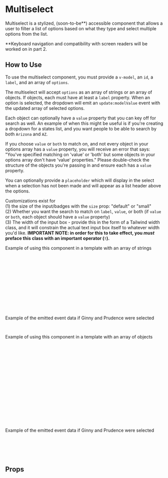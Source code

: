 
# Multiselect

Multiselect is a stylized, (soon-to-be\*\*) accessible component that allows a user to filter a list of options based on what they type and select multiple options from the list.

\*\*Keyboard navigation and compatibility with screen readers will be worked on in part 2.

<Canvas of={Primary} />

## How to Use

To use the multiselect component, you must provide a `v-model`, an `id`, a `label`, and an array of `options`.

The multiselect will accept `options` as an array of strings or an array of objects. If objects, each must have at least a `label` property. When an option is selected, the dropdown will emit an `update:modelValue` event with the updated array of selected options.

Each object can optionally have a `value` property that you can key off for search as well. An example of when this might be useful is if you're creating a dropdown for a states list, and you want people to be able to search by both `Arizona` and `AZ`.

If you choose `value` or `both` to match on, and not every object in your options array has a `value` property, you will receive an error that says: "You've specified matching on 'value' or 'both' but some objects in your options array don't have 'value' properties." Please double-check the structure of the objects you're passing in and ensure each has a `value` property.

You can optionally provide a `placeholder` which will display in the select when a selection has not been made and will appear as a list header above the options.

Customizations exist for<br/>
(1) the size of the input/badges with the `size` prop: "default" or "small"<br/>
(2) Whether you want the search to match on `label`, `value`, or both (if `value` or `both`, each object should have a `value` property)<br/>
(3) The width of the input box - provide this in the form of a Tailwind width class, and it will constrain the actual text input box itself to whatever width you'd like. **IMPORTANT NOTE: in order for this to take effect, you _must_ preface this class with an important operator (`!`).**

Example of using this component in a template with an array of strings

```js
const options = ['Ginny', 'Prudence', 'Brie', 'Jenny'];
const modelValue = [];
```

```html
<Multiselect
  id="pet"
  v-model="modelValue"
  id="pet"
  label="Pet"
  :options="options"
  placeholder="Pick a pet"
  inputWidthClass="w-40"
/>
```

Example of the emitted event data if Ginny and Prudence were selected

```js
['Ginny', 'Prudence'];
```

Example of using this component in a template with an array of objects

```js
const options = [
  { label: 'Ginny', value: 'Beth' },
  { label: 'Prudence', value: 'Mercedes' },
  { label: 'Brie', value: 'Nina' },
  { label: 'Jenny', value: 'Mercedes' }
];
const modelValue = [];
```

```html
<Multiselect
  id="pet"
  v-model="modelValue"
  id="pet"
  label="Pet"
  :options="options"
  placeholder="Pick a pet"
  inputWidthClass="w-40"
/>
```

Example of the emitted event data if Ginny and Prudence were selected

```js
[
  { label: 'Ginny', value: 'Beth' },
  { label: 'Prudence', value: 'Mercedes' }
];
```

## Props

<ArgTypes story={PRIMARY_STORY} />
